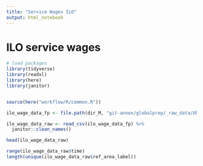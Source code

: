 ```yaml
---
title: "Service Wages ILO"
output: html_notebook
---
```


# ILO service wages 

```r
# load packages
library(tidyverse)
library(readxl)
library(here)
library(janitor)


source(here("workflow/R/common.R"))
```

```r
ilo_wage_data_fp <- file.path(dir_M, "git-annex/globalprep/_raw_data/UNWTO/d2024/EAR_4MTH_SEX_ECO_CUR_NB_A-filtered-2024-06-28.csv") 

ilo_wage_data_raw <- read_csv(ilo_wage_data_fp) %>%
  janitor::clean_names()

head(ilo_wage_data_raw)

range(ilo_wage_data_raw$time)
length(unique(ilo_wage_data_raw$ref_area_label))
```

